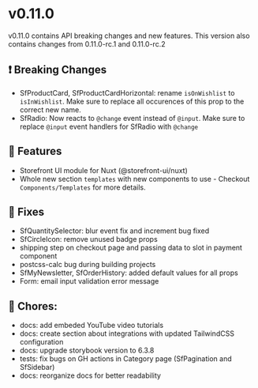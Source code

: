 
<Meta title="Releases/v0.11.x/v0.11.0/Change log" />

# v0.11.0

v0.11.0 contains API breaking changes and new features.
This version also contains changes from 0.11.0-rc.1 and 0.11.0-rc.2

## ❗ Breaking Changes

- SfProductCard, SfProductCardHorizontal: rename `isOnWishlist` to `isInWishlist`.
  Make sure to replace all occurences of this prop to the correct new name.
- SfRadio: Now reacts to `@change` event instead of `@input`. Make sure to replace `@input` event handlers for SfRadio with `@change`

## 🚀 Features

- Storefront UI module for Nuxt (@storefront-ui/nuxt)
- Whole new section `templates` with new components to use - Checkout `Components/Templates` for more details.

## 🐛 Fixes

- SfQuantitySelector: blur event fix and increment bug fixed
- SfCircleIcon: remove unused badge props
- shipping step on checkout page and passing data to slot in payment component
- postcss-calc bug during building projects
- SfMyNewsletter, SfOrderHistory: added default values for all props
- Form: email input validation error message

## 🧹 Chores:

- docs: add embeded YouTube video tutorials
- docs: create section about integrations with updated TailwindCSS configuration
- docs: upgrade storybook version to 6.3.8
- tests: fix bugs on GH actions in Category page (SfPagination and SfSidebar)
- docs: reorganize docs for better readability
